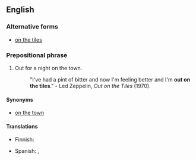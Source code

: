 ==English==

===Alternative forms===
* [[on the tiles]]

===Prepositional phrase===
{{en-PP}}

# {{lb|en|idiomatic|British}} Out for a night on the town.
#: "I've had a pint of bitter and now I'm feeling better and I'm '''out on the tiles'''." - Led Zeppelin, ''Out on the Tiles'' (1970).

====Synonyms====
* [[on the town]]

====Translations====
{{trans-top|out for a night on the town}}
* Finnish: {{t-needed|fi}}
{{trans-mid}}
* Spanish: {{t|es|de juerga}}, {{t|es|de marcha}}
{{trans-bottom}}